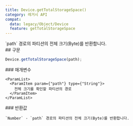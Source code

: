 ```yaml
---
title: Device.getTotalStorageSpace()
category: 레거시 API
compat:
  data: legacy/Object/Device
  feature: getTotalStorageSpace
---
```


<Section>
  `path` 경로의 파티션의 전체 크기(Byte)를 반환합니다.
</Section>
<Section>
  ## 구문

  ~~~js
  Device.getTotalStorageSpace(path);
  ~~~

  <Section>
    ### 매개변수

    <ParamList>
      <ParamItem param={"path"} type={"String"}>
        전체 크기를 확인할 파티션의 경로
      </ParamItem>
    </ParamList>
  </Section>
  <Section>
    ### 반환값

    `Number` - `path` 경로의 파티션의 전체 크기(Byte)를 반환합니다.
  </Section>
</Section>